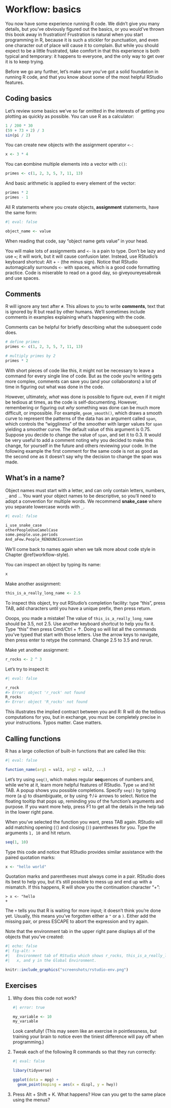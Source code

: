 # Workflow: basics

You now have some experience running R code.
We didn't give you many details, but you've obviously figured out the basics, or you would've thrown this book away in frustration!
Frustration is natural when you start programming in R, because it is such a stickler for punctuation, and even one character out of place will cause it to complain.
But while you should expect to be a little frustrated, take comfort in that this experience is both typical and temporary: it happens to everyone, and the only way to get over it is to keep trying.

Before we go any further, let's make sure you've got a solid foundation in running R code, and that you know about some of the most helpful RStudio features.

## Coding basics

Let's review some basics we've so far omitted in the interests of getting you plotting as quickly as possible.
You can use R as a calculator:

```r
1 / 200 * 30
(59 + 73 + 2) / 3
sin(pi / 2)
```

You can create new objects with the assignment operator `<-`:

```r
x <- 3 * 4
```

You can **c**ombine multiple elements into a vector with `c()`:

```r
primes <- c(1, 2, 3, 5, 7, 11, 13)
```

And basic arithmetic is applied to every element of the vector:

```r
primes * 2
primes - 1
```

All R statements where you create objects, **assignment** statements, have the same form:

```r
#| eval: false

object_name <- value
```

When reading that code, say "object name gets value" in your head.

You will make lots of assignments and `<-` is a pain to type.
Don't be lazy and use `=`; it will work, but it will cause confusion later.
Instead, use RStudio's keyboard shortcut: Alt + - (the minus sign).
Notice that RStudio automagically surrounds `<-` with spaces, which is a good code formatting practice.
Code is miserable to read on a good day, so giveyoureyesabreak and use spaces.

## Comments

R will ignore any text after `#`.
This allows to you to write **comments**, text that is ignored by R but read by other humans.
We'll sometimes include comments in examples explaining what's happening with the code.

Comments can be helpful for briefly describing what the subsequent code does.

```r
# define primes
primes <- c(1, 2, 3, 5, 7, 11, 13)

# multiply primes by 2
primes * 2
```

With short pieces of code like this, it might not be necessary to leave a command for every single line of code.
But as the code you're writing gets more complex, comments can save you (and your collaborators) a lot of time in figuring out what was done in the code.

However, ultimately, *what* was done is possible to figure out, even if it might be tedious at times, as the code is self-documenting.
However, remembering or figuring out *why* something was done can be much more difficult, or impossible.
For example, `geom_smooth()`, which draws a smooth curve to represent the patterns of the data has an argument called `span`, which controls the "wiggliness" of the smoother with larger values for `span` yielding a smoother curve.
The default value of this argument is 0.75.
Suppose you decide to change the value of `span`, and set it to 0.3.
It would be very useful to add a comment noting why you decided to make this change, for yourself in the future and others reviewing your code.
In the following example the first comment for the same code is not as good as the second one as it doesn't say why the decision to change the span was made.

## What's in a name?

Object names must start with a letter, and can only contain letters, numbers, `_` and `.`.
You want your object names to be descriptive, so you'll need to adopt a convention for multiple words.
We recommend **snake_case** where you separate lowercase words with `_`.

```r
#| eval: false

i_use_snake_case
otherPeopleUseCamelCase
some.people.use.periods
And_aFew.People_RENOUNCEconvention
```

We'll come back to names again when we talk more about code style in Chapter \@ref(workflow-style).

You can inspect an object by typing its name:

```r
x
```

Make another assignment:

```r
this_is_a_really_long_name <- 2.5
```

To inspect this object, try out RStudio's completion facility: type "this", press TAB, add characters until you have a unique prefix, then press return.

Ooops, you made a mistake!
The value of `this_is_a_really_long_name` should be 3.5, not 2.5.
Use another keyboard shortcut to help you fix it.
Type "this" then press Cmd/Ctrl + ↑.
Doing so will list all the commands you've typed that start with those letters.
Use the arrow keys to navigate, then press enter to retype the command.
Change 2.5 to 3.5 and rerun.

Make yet another assignment:

```r
r_rocks <- 2 ^ 3
```

Let's try to inspect it:

```r
#| eval: false

r_rock
#> Error: object 'r_rock' not found
R_rocks
#> Error: object 'R_rocks' not found
```

This illustrates the implied contract between you and R: R will do the tedious computations for you, but in exchange, you must be completely precise in your instructions.
Typos matter.
Case matters.

## Calling functions

R has a large collection of built-in functions that are called like this:

```r
#| eval: false

function_name(arg1 = val1, arg2 = val2, ...)
```

Let's try using `seq()`, which makes regular **seq**uences of numbers and, while we're at it, learn more helpful features of RStudio.
Type `se` and hit TAB.
A popup shows you possible completions.
Specify `seq()` by typing more (a `q`) to disambiguate, or by using ↑/↓ arrows to select.
Notice the floating tooltip that pops up, reminding you of the function's arguments and purpose.
If you want more help, press F1 to get all the details in the help tab in the lower right pane.

When you've selected the function you want, press TAB again.
RStudio will add matching opening (`(`) and closing (`)`) parentheses for you.
Type the arguments `1, 10` and hit return.

```r
seq(1, 10)
```

Type this code and notice that RStudio provides similar assistance with the paired quotation marks:

```r
x <- "hello world"
```

Quotation marks and parentheses must always come in a pair.
RStudio does its best to help you, but it's still possible to mess up and end up with a mismatch.
If this happens, R will show you the continuation character "+":

    > x <- "hello
    +

The `+` tells you that R is waiting for more input; it doesn't think you're done yet.
Usually, this means you've forgotten either a `"` or a `)`. Either add the missing pair, or press ESCAPE to abort the expression and try again.

Note that the environment tab in the upper right pane displays all of the objects that you've created:

```r
#| echo: false
#| fig-alt: >
#|   Environment tab of RStudio which shows r_rocks, this_is_a_really_long_name, 
#|   x, and y in the Global Environment.

knitr::include_graphics("screenshots/rstudio-env.png")
```

## Exercises

1.  Why does this code not work?

    ```r
    #| error: true

    my_variable <- 10
    my_varıable
    ```

    Look carefully!
    (This may seem like an exercise in pointlessness, but training your brain to notice even the tiniest difference will pay off when programming.)

2.  Tweak each of the following R commands so that they run correctly:

    ```r
    #| eval: false

    libary(tidyverse)

    ggplot(dota = mpg) + 
      geom_point(maping = aes(x = displ, y = hwy))
    ```

3.  Press Alt + Shift + K.
    What happens?
    How can you get to the same place using the menus?
